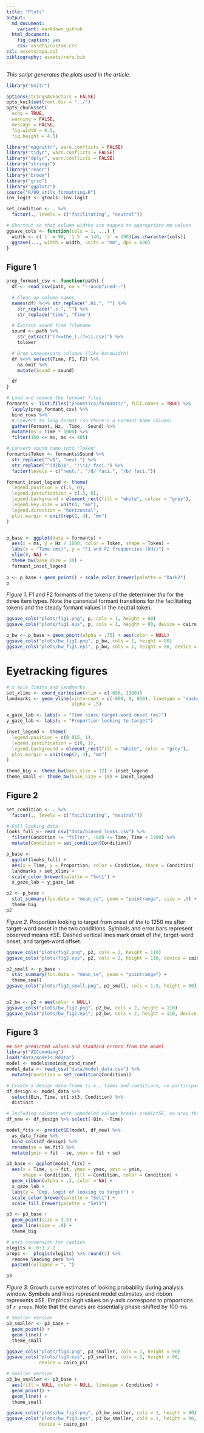 ```yaml
---
title: "Plots"
output:
  md_document:
    variant: markdown_github
  html_document:
    fig_caption: yes
    css: assets/custom.css
csl: assets/apa.csl
bibliography: assets/refs.bib
---
```


_This script generates the plots used in the article._

```r
library("knitr")

options(stringsAsFactors = FALSE)
opts_knit$set(root.dir = "../")
opts_chunk$set(
  echo = TRUE,
  warning = FALSE,
  message = FALSE,
  fig.width = 6.5,
  fig.height = 4.5)
```


```r
library("magrittr", warn.conflicts = FALSE)
library("tidyr", warn.conflicts = FALSE)
library("dplyr", warn.conflicts = FALSE)
library("stringr")
library("readr")
library("broom")
library("grid")
library("ggplot2")
source("R/00_utils_formatting.R")
inv_logit <- gtools::inv.logit

set_condition <- . %>% 
  factor(., levels = c("facilitating", "neutral"))

# Shortcut so that column widths are mapped to appropriate mm values
ggsave_cols <- function(cols = 1, ...) {
  width <- c(`1` = 90, `1.5` = 140, `2` = 190)[as.character(cols)]
  ggsave(..., width = width, units = "mm", dpi = 600)
}

```

## Figure 1

```r
prep_formant_csv <- function(path) {
  df <- read_csv(path, na = "--undefined--")

  # Clean up column names
  names(df) %<>% str_replace(".Hz.", "") %>%
    str_replace(".s.", "") %>%
    str_replace("time", "Time")

  # Extract sound from filename
  sound <- path %>% 
    str_extract("(?<=the_).(?=\\.csv)") %>% 
    tolower

  # Drop unnecessary columns (like bandwidth)
  df %<>% select(Time, F1, F2) %>%
    na.omit %>%
    mutate(Sound = sound)

  df
}

# Load and reduce the formant files
formants <- list.files("phonetics/formants/", full.names = TRUE) %>% 
  lapply(prep_formant_csv) %>% 
  bind_rows %>% 
  # Convert to long format (so there's a Formant-Name column)
  gather(Formant, Hz, -Time, -Sound) %>%
  mutate(ms = Time * 1000) %>%
  filter(150 <= ms, ms <= 405)

# Convert sound name into "Token"
formants$Token <- formants$Sound %>%
  str_replace("^v$", "neut.") %>%
  str_replace("^(d|b)$", "/\\1/ faci.") %>%
  factor(levels = c("neut.", "/d/ faci.", "/b/ faci."))

formant_inset_legend <- theme(
  legend.position = c(.5, 0),
  legend.justification = c(.5, 0),
  legend.background = element_rect(fill = "white", colour = "grey"),
  legend.key.size = unit(4, "mm"),
  legend.direction = "horizontal",
  plot.margin = unit(rep(2, 4), "mm")
)


p_base <- ggplot(data = formants) +
  aes(x = ms, y = Hz / 1000, color = Token, shape = Token) +
  labs(x = "Time (ms)", y = "F1 and F2 frequencies (kHz)") +
  ylim(0, NA) +
  theme_bw(base_size = 10) +
  formant_inset_legend
  
p <- p_base + geom_point() + scale_color_brewer(palette = "Dark2")
p
```

_Figure 1._ F1 and F2 formants of the tokens of the determiner _the_ for the 
three item types. Note the canonical formant transitions for the facilitating 
tokens and the steady formant values in the neutral token. 

```r
ggsave_cols("plots/fig1.png", p, cols = 1, height = 80)
ggsave_cols("plots/fig1.eps", p, cols = 1, height = 80, device = cairo_ps)

p_bw <- p_base + geom_point(alpha = .75) + aes(color = NULL)
ggsave_cols("plots/bw_fig1.png", p_bw, cols = 1, height = 80)
ggsave_cols("plots/bw_fig1.eps", p_bw, cols = 1, height = 80, device = cairo_ps)
```




# Eyetracking figures

```r
# x axis limits and landmarks
set_xlims <- coord_cartesian(xlim = c(-650, 1300))
landmarks <- geom_vline(xintercept = c(-600, 0, 850), linetype = "dashed", 
                        alpha = .5)

x_gaze_lab <- labs(x = "Time since target-word onset (ms)")
y_gaze_lab <- labs(y = "Proportion looking to target")

inset_legend <- theme(
  legend.position = c(0.015, 1),
  legend.justification = c(0, 1),
  legend.background = element_rect(fill = "white", color = "grey"),
  plot.margin = unit(rep(2, 4), "mm")
)

theme_big <- theme_bw(base_size = 12) + inset_legend
theme_small <- theme_bw(base_size = 10) + inset_legend
```


## Figure 2

```r
set_condition <- . %>% 
  factor(., levels = c("facilitating", "neutral"))

# Full looking data
looks_full <- read_csv("data/binned_looks.csv") %>%
  filter(Condition != "filler", -600 <= Time, Time < 1300) %>%
  mutate(Condition = set_condition(Condition))

p_base <- 
  ggplot(looks_full) +
  aes(x = Time, y = Proportion, color = Condition, shape = Condition) +
  landmarks + set_xlims +
  scale_color_brewer(palette = "Set1") +
  x_gaze_lab + y_gaze_lab

p2 <- p_base + 
  stat_summary(fun.data = "mean_se", geom = "pointrange", size = .9) + 
  theme_big
p2
```

_Figure 2._ Proportion looking to target from onset of _the_ to 1250 ms after 
target-word onset in the two conditions. Symbols and error bars represent 
observed means ±SE. Dashed vertical lines mark onset of _the_, target-word 
onset, and target-word offset.

```r
ggsave_cols("plots/fig2.png", p2, cols = 2, height = 110)
ggsave_cols("plots/fig2.eps", p2, cols = 2, height = 110, device = cairo_ps)

p2_small <- p_base + 
  stat_summary(fun.data = "mean_se", geom = "pointrange") + 
  theme_small
ggsave_cols("plots/fig2_small.png", p2_small, cols = 1.5, height = 80)


p2_bw <- p2 + aes(color = NULL)
ggsave_cols("plots/bw_fig2.png", p2_bw, cols = 2, height = 110)
ggsave_cols("plots/bw_fig2.eps", p2_bw, cols = 2, height = 110, device = cairo_ps)

```





## Figure 3

```r
## Get predicted values and standard errors from the model
library("AICcmodavg")
load("data/models.Rdata")
model <- models$main$m_cond_ranef
model_data <- read_csv("data/model_data.csv") %>%  
  mutate(Condition = set_condition(Condition))

# Create a design data-frame (i.e., times and conditions, no participants)
df_design <- model_data %>% 
  select(Bin, Time, ot1:ot3, Condition) %>% 
  distinct

# Including columns with unmodeled values breaks predictSE, so drop those.
df_new <- df_design %>% select(-Bin, -Time)

model_fits <- predictSE(model, df_new) %>% 
  as_data_frame %>% 
  bind_cols(df_design) %>% 
  rename(se = se.fit) %>% 
  mutate(ymin = fit - se, ymax = fit + se)

p3_base <- ggplot(model_fits) + 
  aes(x = Time, y = fit, ymax = ymax, ymin = ymin, 
      shape = Condition, fill = Condition, color = Condition) + 
  geom_ribbon(alpha = .2, color = NA) + 
  x_gaze_lab + 
  labs(y = "Emp. logit of looking to target") +
  scale_color_brewer(palette = "Set1") + 
  scale_fill_brewer(palette = "Set1")

p3 <- p3_base + 
  geom_point(size = 3.5) + 
  geom_line(size = .9) + 
  theme_big

# unit conversion for caption
elogits <- 0:3 / 2
props <-  plogis(elogits) %>% round(2) %>% 
  remove_leading_zero %>% 
  paste0(collapse = ", ")

p3
```

_Figure 3._ Growth curve estimates of looking probability during analysis window. Symbols and lines represent model estimates, and ribbon represents ±SE. Empirical logit values on y-axis correspond to proportions of `r props`. Note that the curves are essentially phase-shifted by 100 ms.

```r
# Smaller version
p3_smaller <- p3_base + 
  geom_point() + 
  geom_line() + 
  theme_small

ggsave_cols("plots/fig3.png", p3_smaller, cols = 1, height = 90)
ggsave_cols("plots/fig3.eps", p3_smaller, cols = 1, height = 90, 
            device = cairo_ps)

# Smaller version
p3_bw_smaller <- p3_base + 
  aes(fill = NULL, color = NULL, linetype = Condition) + 
  geom_point() + 
  geom_line() + 
  theme_small

ggsave_cols("plots/bw_fig3.png", p3_bw_smaller, cols = 1, height = 90)
ggsave_cols("plots/bw_fig3.eps", p3_bw_smaller, cols = 1, height = 90, 
            device = cairo_ps)

```

